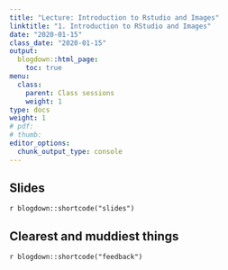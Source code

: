 ```yaml
---
title: "Lecture: Introduction to Rstudio and Images"
linktitle: "1. Introduction to RStudio and Images"
date: "2020-01-15"
class_date: "2020-01-15"
output:
  blogdown::html_page:
    toc: true
menu:
  class:
    parent: Class sessions
    weight: 1
type: docs
weight: 1
# pdf: 
# thumb: 
editor_options: 
  chunk_output_type: console
---
```


## Slides

`r blogdown::shortcode("slides")`

## Clearest and muddiest things

`r blogdown::shortcode("feedback")`
